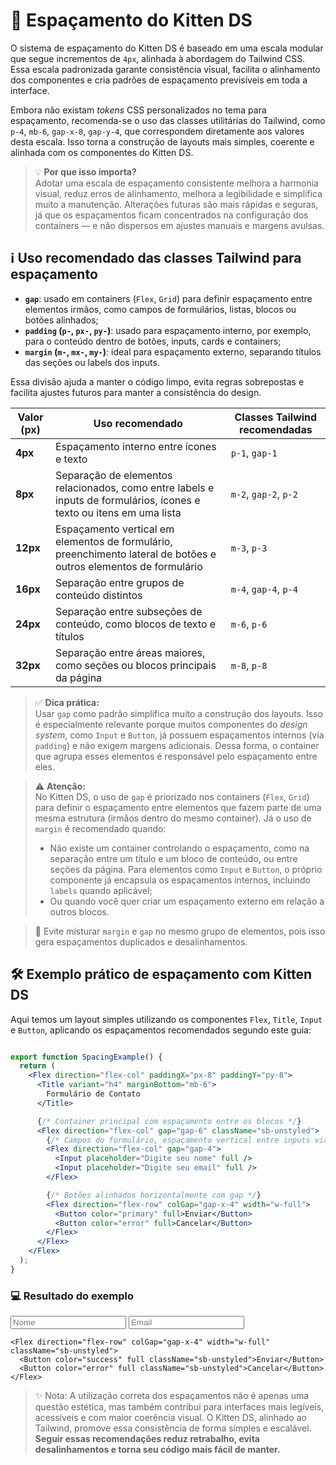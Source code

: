 
<Meta title="Design/Espaçamento" />

# 📏 Espaçamento do Kitten DS

O sistema de espaçamento do Kitten DS é baseado em uma escala modular que segue incrementos de `4px`, alinhada à abordagem do Tailwind CSS. Essa escala padronizada garante consistência visual, facilita o alinhamento dos componentes e cria padrões de espaçamento previsíveis em toda a interface.

Embora não existam *tokens* CSS personalizados no tema para espaçamento, recomenda-se o uso das classes utilitárias do Tailwind, como `p-4`, `mb-6`, `gap-x-8`, `gap-y-4`, que correspondem diretamente aos valores desta escala. Isso torna a construção de layouts mais simples, coerente e alinhada com os componentes do Kitten DS.

> 💡 **Por que isso importa?**  
> Adotar uma escala de espaçamento consistente melhora a harmonia visual, reduz erros de alinhamento, melhora a legibilidade e simplifica muito a manutenção. Alterações futuras são mais rápidas e seguras, já que os espaçamentos ficam concentrados na configuração dos containers — e não dispersos em ajustes manuais e margens avulsas.

## ℹ️ Uso recomendado das classes Tailwind para espaçamento

- **`gap`**: usado em containers (`Flex`, `Grid`) para definir espaçamento entre elementos irmãos, como campos de formulários, listas, blocos ou botões alinhados;
- **`padding` (`p-`, `px-`, `py-`)**: usado para espaçamento interno, por exemplo, para o conteúdo dentro de botões, inputs, cards e containers;
- **`margin` (`m-`, `mx-`, `my-`)**: ideal para espaçamento externo, separando títulos das seções ou labels dos inputs.

Essa divisão ajuda a manter o código limpo, evita regras sobrepostas e facilita ajustes futuros para manter a consistência do design.

<table>
  <thead>
    <tr>
      <th>Valor (px)</th>
      <th>Uso recomendado</th>
      <th>Classes Tailwind recomendadas</th>
    </tr>
  </thead>
  <tbody>
    <tr>
      <td><strong>4px</strong></td>
      <td>Espaçamento interno entre ícones e texto</td>
      <td><code>p-1</code>, <code>gap-1</code></td>
    </tr>
    <tr>
      <td><strong>8px</strong></td>
      <td>Separação de elementos relacionados, como entre labels e inputs de formulários, ícones e texto ou itens em uma lista</td>
      <td><code>m-2</code>, <code>gap-2</code>, <code>p-2</code></td>
    </tr>
    <tr>
      <td><strong>12px</strong></td>
      <td>Espaçamento vertical em elementos de formulário, preenchimento lateral de botões e outros elementos de formulário</td>
      <td><code>m-3</code>, <code>p-3</code></td>
    </tr>
    <tr>
      <td><strong>16px</strong></td>
      <td>Separação entre grupos de conteúdo distintos</td>
      <td><code>m-4</code>, <code>gap-4</code>, <code>p-4</code></td>
    </tr>
    <tr>
      <td><strong>24px</strong></td>
      <td>Separação entre subseções de conteúdo, como blocos de texto e títulos</td>
      <td><code>m-6</code>, <code>p-6</code></td>
    </tr>
    <tr>
      <td><strong>32px</strong></td>
      <td>Separação entre áreas maiores, como seções ou blocos principais da página</td>
      <td><code>m-8</code>, <code>p-8</code></td>
    </tr>
  </tbody>
</table>

> ✅ **Dica prática:**  
> Usar `gap` como padrão simplifica muito a construção dos layouts. Isso é especialmente relevante porque muitos componentes do *design system*, como `Input` e `Button`, já possuem espaçamentos internos (via `padding`) e não exigem margens adicionais. Dessa forma, o container que agrupa esses elementos é responsável pelo espaçamento entre eles.

> ⚠️ **Atenção:**  
> No Kitten DS, o uso de `gap` é priorizado nos containers (`Flex`, `Grid`) para definir o espaçamento entre elementos que fazem parte de uma mesma estrutura (irmãos dentro do mesmo container). Já o uso de `margin` é recomendado quando:
> - Não existe um container controlando o espaçamento, como na separação entre um título e um bloco de conteúdo, ou entre seções da página. Para elementos como `Input` e `Button`, o próprio componente já encapsula os espaçamentos internos, incluindo `labels` quando aplicável;
> - Ou quando você quer criar um espaçamento externo em relação a outros blocos.

> 🚫 Evite misturar `margin` e `gap` no mesmo grupo de elementos, pois isso gera espaçamentos duplicados e desalinhamentos.

## 🛠️ Exemplo prático de espaçamento com Kitten DS

Aqui temos um layout simples utilizando os componentes `Flex`, `Title`, `Input` e `Button`, aplicando os espaçamentos recomendados segundo este guia:

```jsx live

export function SpacingExample() {
  return (
    <Flex direction="flex-col" paddingX="px-8" paddingY="py-8">
      <Title variant="h4" marginBottom="mb-6">
        Formulário de Contato
      </Title>

      {/* Container principal com espaçamento entre os blocos */}
      <Flex direction="flex-col" gap="gap-6" className="sb-unstyled">
        {/* Campos do formulário, espaçamento vertical entre inputs via gap */}
        <Flex direction="flex-col" gap="gap-4">
          <Input placeholder="Digite seu nome" full />
          <Input placeholder="Digite seu email" full />
        </Flex>

        {/* Botões alinhados horizontalmente com gap */}
        <Flex direction="flex-row" colGap="gap-x-4" width="w-full">
          <Button color="primary" full>Enviar</Button>
          <Button color="error" full>Cancelar</Button>
        </Flex>
      </Flex>
    </Flex>
  );
}
```

### 💻 Resultado do exemplo

<Flex direction="flex-col" paddingX="px-8" paddingY="py-8" className="sb-unstyled max-w-92">
  <Title variant="h4" marginBottom="mb-6" className="sb-unstyled">Formulário de Contato</Title>
  
  <Flex direction="flex-col" gap="gap-6" className="sb-unstyled">
    <Flex direction="flex-col" gap="gap-4" width="w-full" className="sb-unstyled">
      <input type="text" placeholder="Nome" className="w-full p-3 border rounded flex-1 sb-unstyled" />
      <input type="email" placeholder="Email" className="w-full p-3 border rounded flex-1 sb-unstyled" />
    </Flex>

    <Flex direction="flex-row" colGap="gap-x-4" width="w-full" className="sb-unstyled">
      <Button color="success" full className="sb-unstyled">Enviar</Button>
      <Button color="error" full className="sb-unstyled">Cancelar</Button>
    </Flex>
  </Flex>
</Flex>

> ✨ Nota: A utilização correta dos espaçamentos não é apenas uma questão estética, mas também contribui para interfaces mais legíveis, acessíveis e com maior coerência visual. O Kitten DS, alinhado ao Tailwind, promove essa consistência de forma simples e escalável.
> **Seguir essas recomendações reduz retrabalho, evita desalinhamentos e torna seu código mais fácil de manter.**